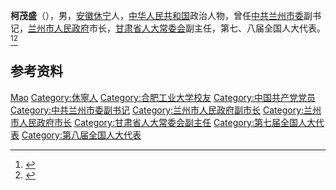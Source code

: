 '''柯茂盛'''（{{bd|1940年|10月}}），男，[[安徽|安徽]][[休宁|休宁]]人，[[中华人民共和国|中华人民共和国]]政治人物，曾任[[中共兰州市委|中共兰州市委]]副书记，[[兰州市人民政府|兰州市人民政府]]市长，[[甘肃省人大常委会|甘肃省人大常委会]]副主任，第七、八届全国人大代表。<ref>{{Cite book|title=甘肃大辞典|author=郭方忠, 张克复, 吕靖华主编|publisher=甘肃文化出版社|year=2000|isbn=|location=兰州|pages=}}</ref><ref>{{Cite book|title=中华人民共和国职官志|author=何虎生, 李耀东, 向常福主编|publisher=中国社会出版社|year=2003|isbn=9787800883934|location=北京|pages=}}</ref>

== 参考资料 ==
{{reflist}}

{{中国人物小作品}}

{{Authority control}}
{{DEFAULTSORT:Ke柯}}
[[Category:柯姓|Mao]]
[[Category:休寧人|Category:休寧人]]
[[Category:合肥工业大学校友|Category:合肥工业大学校友]]
[[Category:中国共产党党员|Category:中国共产党党员]]
[[Category:中共兰州市委副书记|Category:中共兰州市委副书记]]
[[Category:兰州市人民政府副市长|Category:兰州市人民政府副市长]]
[[Category:兰州市人民政府市长|Category:兰州市人民政府市长]]
[[Category:甘肃省人大常委会副主任|Category:甘肃省人大常委会副主任]]
[[Category:第七届全国人大代表|Category:第七届全国人大代表]]
[[Category:第八届全国人大代表|Category:第八届全国人大代表]]